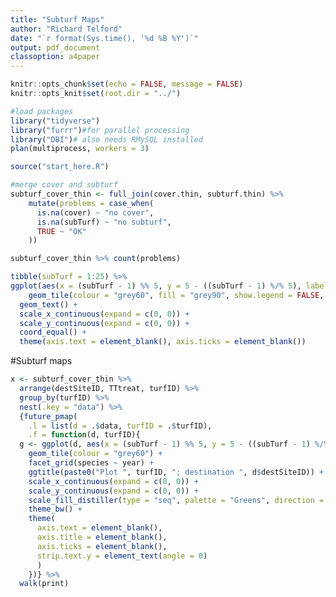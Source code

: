 ```yaml
---
title: "Subturf Maps"
author: "Richard Telford"
date: "`r format(Sys.time(), '%d %B %Y')`"
output: pdf_document
classoption: a4paper
---
```


```r
knitr::opts_chunk$set(echo = FALSE, message = FALSE)
knitr::opts_knit$set(root.dir = "../")
```


```r
#load packages
library("tidyverse")
library("furrr")#for parallel processing
library("DBI")# also needs RMySQL installed
plan(multiprocess, workers = 3)
```


```r
source("start_here.R")
```


```r
#merge cover and subturf
subturf_cover_thin <- full_join(cover.thin, subturf.thin) %>% 
    mutate(problems = case_when(
      is.na(cover) ~ "no cover",
      is.na(subTurf) ~ "no subturf",
      TRUE ~ "OK"
    ))

subturf_cover_thin %>% count(problems)
```

```r
tibble(subTurf = 1:25) %>% 
ggplot(aes(x = (subTurf - 1) %% 5, y = 5 - ((subTurf - 1) %/% 5), label = subTurf)) +
    geom_tile(colour = "grey60", fill = "grey90", show.legend = FALSE, alpha = .8) +
  geom_text() +
  scale_x_continuous(expand = c(0, 0)) +  
  scale_y_continuous(expand = c(0, 0)) +
  coord_equal() +
  theme(axis.text = element_blank(), axis.ticks = element_blank())
```


#Subturf maps

```r
x <- subturf_cover_thin %>% 
  arrange(destSiteID, TTtreat, turfID) %>% 
  group_by(turfID) %>% 
  nest(.key = "data") %>% 
  {future_pmap(
    .l = list(d = .$data, turfID = .$turfID),
    .f = function(d, turfID){
  g <- ggplot(d, aes(x = (subTurf - 1) %% 5, y = 5 - ((subTurf - 1) %/% 5), fill = cover)) +
    geom_tile(colour = "grey60") +
    facet_grid(species ~ year) +
    ggtitle(paste0("Plot ", turfID, "; destination ", d$destSiteID)) +
    scale_x_continuous(expand = c(0, 0)) +
    scale_y_continuous(expand = c(0, 0)) +
    scale_fill_distiller(type = "seq", palette = "Greens", direction = 1) + 
    theme_bw() +
    theme(
      axis.text = element_blank(), 
      axis.title = element_blank(), 
      axis.ticks = element_blank(),
      strip.text.y = element_text(angle = 0)
      )
    })} %>% 
  walk(print)

```

